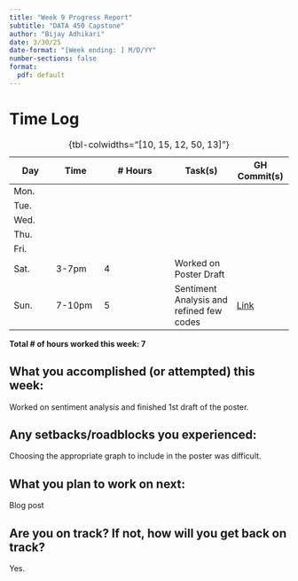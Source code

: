 ```yaml
---
title: "Week 9 Progress Report"
subtitle: "DATA 450 Capstone"
author: "Bijay Adhikari"
date: 3/30/25
date-format: "[Week ending: ] M/D/YY"
number-sections: false
format:
  pdf: default
---
```


# Time Log

| Day  | Time  | \# Hours | Task(s) | GH Commit(s) |
|------|-------|----------|---------|--------|
| Mon.  |  |  |  | |
| Tue.  |  |  |  |  |
| Wed.  |  |  |  |  |
| Thu.  |  |  |  |  |
| Fri.  |  |  |  |  |
| Sat.  | 3-7pm | 4 | Worked on Poster Draft | |
| Sun.  | 7-10pm | 5 | Sentiment Analysis and refined few codes | [Link](https://github.com/adhikaribiju/capstone/commit/7bdca5dc0319ccec5eab3da8b9e79b89825620fc) |

: {tbl-colwidths="[10, 15, 12, 50, 13]"}

**Total \# of hours worked this week: 7**

## What you accomplished (or attempted) this week:
Worked on sentiment analysis and finished 1st draft of the poster.


## Any setbacks/roadblocks you experienced:
Choosing the appropriate graph to include in the poster was difficult.

## What you plan to work on next:
Blog post


## Are you on track? If not, how will you get back on track?
Yes.
